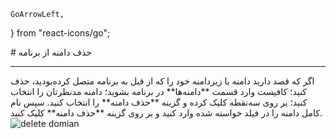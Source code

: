     GoArrowLeft,
} from "react-icons/go";


<Layout>
<Head>
<title>مستندات حذف دامنه از برنامه - لیارا</title>
<meta property="og:title" content="مستندات خدمات رایانش ابری لیارا" />
<meta property="og:description" content="مستندات مربوط به نحوه حذف دامنه از برنامه در لیارا"  />
<meta property="og:image" content="https://files.liara.ir/liara/logos/liara-poster.jpg" />
</Head>
# حذف دامنه از برنامه

<hr className="mb-2" />
اگر که قصد دارید دامنه یا زیردامنه خود را که از قبل به برنامه متصل کرده‌بودید، حذف کنید؛ کافیست وارد قسمت **دامنه‌ها** در برنامه بشوید؛ دامنه مدنظرتان را انتخاب کنید؛ بر روی سه‌نقطه کلیک کرده و گزینه **حذف دامنه** را انتخاب کنید. سپس نام کامل دامنه را در فیلد خواسته شده وارد کنید و بر روی گزینه **حذف دامنه** کلیک کنید.

<div className="h-4" />
<img src="https://files.liara.ir/liara/docs/delete-domain.gif" alt="delete domian"/>


</Layout>